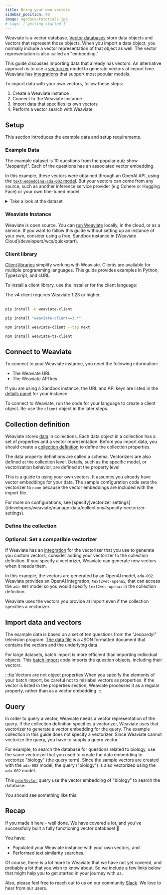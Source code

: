 ```yaml
---
title: Bring your own vectors
sidebar_position: 40
image: og/docs/tutorials.jpg
# tags: ['getting started']
---
```



Weaviate is a vector database. [Vector databases](/blog/vector-library-vs-vector-database) store data objects and vectors that represent those objects. When you import a data object, you normally include a vector representation of that object as well. The vector representation is also called an "embedding."

This guide discusses importing data that already has vectors. An alternative approach is to use a [vectorizer](../modules/retriever-vectorizer-modules/index.md) model to generate vectors at import time. Weaviate has [integrations](/developers/weaviate/model-providers) that support most popular models.

To import data with your own vectors, follow these steps:

1. Create a Weaviate instance
2. Connect to the Weaviate instance
3. Import data that specifies its own vectors
4. Perform a vector search with Weaviate

## Setup

This section introduces the example data and setup requirements.

### Example Data

The example dataset is 10 questions from the popular quiz show "Jeopardy!". Each of the questions has an associated vector embedding.

In this example, these vectors were obtained through an OpenAI API, using the <nobr>[`text-embedding-ada-002` model](https://platform.openai.com/docs/guides/embeddings/what-are-embeddings)</nobr>. But your vectors can come from any source, such as another inference service provider (e.g Cohere or Hugging Face) or your own fine-tuned model.

<details>
  <summary>Take a look at the dataset</summary>

  |    | Category   | Question                                                                                                          | Answer                  | Vector                                             |
  |---:|:-----------|:------------------------------------------------------------------------------------------------------------------|:------------------------| ---------------------------------------------------|
  |  0 | SCIENCE    | This organ removes excess glucose from the blood & stores it as glycogen                                          | Liver                   | [ -0.006632288, -0.0042016874, ..., -0.020163147 ] |
  |  1 | ANIMALS    | It's the only living mammal in the order Proboseidea                                                              | Elephant                | [ -0.0166891, -0.00092290324, ..., -0.032253385 ]  |
  |  2 | ANIMALS    | The gavial looks very much like a crocodile except for this bodily feature                                        | the nose or snout       | [ -0.015592773, 0.019883318, ..., 0.0033349802 ]   |
  |  3 | ANIMALS    | Weighing around a ton, the eland is the largest species of this animal in Africa                                  | Antelope                | [ 0.014535263, -0.016103541, ..., -0.025882969 ]   |
  |  4 | ANIMALS    | Heaviest of all poisonous snakes is this North American rattlesnake                                               | the diamondback rattler | [ -0.0030859283, 0.015239313, ..., -0.021798335 ]  |
  |  5 | SCIENCE    | 2000 news: the Gunnison sage grouse isn't just another northern sage grouse, but a new one of this classification | species                 | [ -0.0090561025, 0.011155112, ..., -0.023036297 ]  |
  |  6 | SCIENCE    | A metal that is "ductile" can be pulled into this while cold & under pressure                                     | wire                    | [ -0.02735741, 0.01199829, ..., 0.010396339 ]      |
  |  7 | SCIENCE    | In 1953 Watson & Crick built a model of the molecular structure of this, the gene-carrying substance              | DNA                     | [ -0.014227471, 0.020493254, ..., -0.0027445166 ]  |
  |  8 | SCIENCE    | Changes in the tropospheric layer of this are what gives us weather                                               | the atmosphere          | [ 0.009625228, 0.027518686, ..., -0.0068922946 ]   |
  |  9 | SCIENCE    | In 70-degree air, a plane traveling at about 1,130 feet per second breaks it                                      | Sound barrier           | [ -0.0013459147, 0.0018580769, ..., -0.033439033 ] |

</details>


### Weaviate Instance

Weaviate is open source. You can [run Weaviate](/developers/weaviate/installation) locally, in the cloud, or as a service. If you want to follow this guide without setting up an instance of your own, consider using a free, Sandbox instance in [Weaviate Cloud]/developers/wcs/quickstart).

### Client library

[Client libraries](/developers/weaviate/client-libraries) simplify working with Weaviate. Clients are available for multiple programming languages. This guide provides examples in Python, Typescript, and cURL.

To install a client library, use the installer for the client language:

<Tabs groupId="languages">
<TabItem value="py" label="Python Client v4">
The v4 client requires Weaviate 1.23 or higher.<br/><br/>

```bash
pip install -U weaviate-client
```
</TabItem>
<TabItem value="py3" label="Python Client v3">

```bash
pip install "weaviate-client==3.*"
```
</TabItem>
<TabItem value="js" label="JS/TS Client v3">

```bash
npm install weaviate-client --tag next
```
</TabItem>
<TabItem value="js2" label="JS/TS Client v2">

```bash
npm install weaviate-ts-client
```
</TabItem>
</Tabs>

## Connect to Weaviate

To connect to your Weaviate instance, you need the following information:

- The Weaviate URL
- The Weaviate API key

If you are using a Sandbox instance, the URL and API keys are listed in the [details panel](/developers/wcs/quickstart#explore-the-details-panel) for your instance.

To connect to Weaviate, run the code for your language to create a client object. Re-use the `client` object in the later steps.


<ConnectToWeaviate />

## Collection definition

Weaviate stores [data](../concepts/data.md) in collections. Each data object in a collection has a set of properties and a vector representation. Before you import data, you should create a [collection definition](/developers/weaviate/config-refs/schema) to define the collection properties.

The data property definitions are called a schema. Vectorizers are also defined at the collection level. Details, such as the specific model, or vectorization behavior, are defined at the property level.

This is a guide to using your own vectors. It assumes you already have vector embeddings for your data. The sample configuration code sets the vectorizer to `none` because the vector embeddings are included with the import file.

For more on configurations, see [specify]vectorizer settings](/developers/weaviate/manage-data/collections#specify-vectorizer-settings).

### Define the collection


<CreateSchema />

### Optional: Set a compatible vectorizer
If Weaviate has an [integration](/developers/weaviate/model-providers) for the vectorizer that you use to generate you custom vectors, consider adding your vectorizer to the collection definition.  If you specify a vectorizer, Weaviate can generate new vectors when it needs them.<br/>

In this example, the vectors are generated by an OpenAI model, `ada-002`. Weaviate provides an OpenAI integration, `text2vec-openai`, that can access the `ada-002` model so you would specify `text2vec-openai` in the collection definition.

Weaviate uses the vectors you provide at import even if the collection specifies a vectorizer.

## Import data and vectors

The example data is based on a set of ten questions from the "Jeopardy!" television program. [The data file](https://raw.githubusercontent.com/weaviate-tutorials/quickstart/main/data/jeopardy_tiny_with_vectors_all-OpenAI-ada-002.json) is a JSON formatted document that contains the vectors and the underlying data.

For large datasets, batch import is more efficient than importing individual objects. This [batch import](/developers/weaviate/tutorials/import#batch-import-process) code imports the question objects, including their vectors.


<ImportQuestionsWithVectors />

:::tip Vectors are not object properties
When you specify the elements of your batch import, be careful not to mislabel vectors as properties. If the vector is listed in the properties section, Weaviate processes it as a regular property, rather than as a vector embedding.
:::

## Query

In order to query a vector, Weaviate needs a vector representation of the query. If the collection definition specifies a vectorizer, Weaviate uses that vectorizer to generate a vector embedding for the query. The example collection in this guide does not specify a vectorizer. Since Weaviate cannot vectorize the query, you have to supply a query vector.

For example, to search the database for questions related to biology, use the same vectorizer that you used to create the data embedding to vectorize "biology" (the query term). Since the sample vectors are created with the `ada-002` model, the query ("biology") is also vectorized using the `ada-002` model.

This [`nearVector`](/developers/weaviate/search/similarity#search-with-a-vector) query use the vector embedding of "biology" to search the database:


<NearVector />

You should see something like this:


<BiologyQuestionsJson />

## Recap

If you made it here - well done. We have covered a lot, and you've successfully built a fully functioning vector database! 🥳

You have:
- Populated your Weaviate instance with your own vectors, and
- Performed text similarity searches.

Of course, there is a lot more to Weaviate that we have not yet covered, and probably a lot that you wish to know about. So we include a few links below that might help you to get started in your journey with us.

Also, please feel free to reach out to us on our community [Slack](https://weaviate.io/slack). We love to hear from our users.
